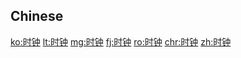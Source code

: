 {{also|時鐘}}
==Chinese==
{{zh-see|時鐘}}

[[ko:时钟]]
[[lt:时钟]]
[[mg:时钟]]
[[fj:时钟]]
[[ro:时钟]]
[[chr:时钟]]
[[zh:时钟]]